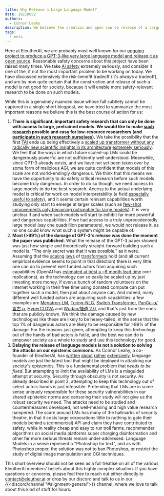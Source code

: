 ```yaml
---
title: Why Release a Large Language Model?
date: 20210602
authors:
  - Connor Leahy
description: We believe the creation and open source release of a large language model is a net good to AI safety. We explain why.
tags:
  - meta
---
```


Here at EleutherAI, we are probably most well known for our [ongoing project to produce a GPT&#8288;-&#8288;3-like very large language model and release it as open source](https://www.eleuther.ai/projects/gpt-neox/). Reasonable safety concerns about this project have been raised many times. We take [AI safety](https://www.youtube.com/watch?v=EUjc1WuyPT8) extremely seriously, and consider it one of the, if not _the_ most important problem to be working on today. We have discussed extensively the risk-benefit tradeoff (it's _always_ a tradeoff), and are by now quite certain that the construction and release of such a model is net good for society, because it will enable more safety-relevant research to be done on such models.

While this is a genuinely nuanced issue whose full subtlety cannot be captured in a single short blogpost, we have tried to summarize the most important reasons we believe this is the best course of action for us:

1. **There is significant, important safety research that can only be done with access to large, pretrained models. We would like to make [such research](https://www.lesswrong.com/posts/PZtsoaoSLpKjjbMqM/the-case-for-aligning-narrowly-superhuman-models) possible and easy for low-resource researchers (and [participate in such research ourselves](https://www.lesswrong.com/posts/EmxfgPGvaKqhttPM8/thoughts-on-the-alignment-implications-of-scaling-language)).** We take the possibility that the first [TAI](https://drive.google.com/drive/u/0/folders/15ArhEPZSTYU8f012bs6ehPS6-xmhtBPP) ends up being effectively a [scaled up transformer without any radically new scientific insights in its architecture](https://ai-alignment.com/prosaic-ai-control-b959644d79c2) [extremely seriously](https://docs.google.com/spreadsheets/d/16WlWJAmUe32oyQfiI9di86BXzX1EI0eWZ0fOakSA_f0/edit). We feel that the ways in which future scaled-up LMs could be dangerously powerful are not sufficiently well understood. Meanwhile, since GPT&#8288;-&#8288;3 already exists, and we have not yet been taken over by some form of malicious AGI, we are quite confident that models of this scale are not world-endingly dangerous. We think that this means we have the opportunity to do safety critical research before such models become truly dangerous. In order to do so though, we need access to large models to do the best research. Access to the actual underlying model is critical for work on model interpretability (a field [especially useful to safety](https://www.alignmentforum.org/posts/hvGoYXi2kgnS3vxqb/some-ai-research-areas-and-their-relevance-to-existential-1)), and it seems certain relevant capabilities worth studying only start to emerge at larger scales (such as [few-shot improvements only becoming noticeable for large models](https://arxiv.org/pdf/2005.14165.pdf#page=4)). It is very unclear if and when such models will start to exhibit far more powerful and dangerous capabilities. If we had access to a truly unprecedentedly large model (say one quadrillion parameters), we would not release it, as no one could know what such a system might be capable of.
2. **Most (>99%) of the damage of GPT&#8288;-&#8288;3's release was done the moment the paper was published.** What the release of the GPT&#8288;-&#8288;3 paper showed was just how simple and theoretically straight-forward building such a model is. "The only secret was that it was possible," as it were. Assuming that the [scaling](https://arxiv.org/abs/2001.08361) [laws](https://arxiv.org/abs/2102.01293) of [transformers](https://arxiv.org/abs/2010.14701) hold (and all current empirical evidence seems to point in that direction) there is very little one can do to prevent well funded actors from acquiring such capabilities (OpenAI has [estimated at best a ~6 month lead time](https://arxiv.org/abs/2102.02503) over replications), as the technology can so easily be scaled up by just investing more money. If even a bunch of random volunteers on the internet working in their free time using donated compute can put together such a model, then just about anyone can. And indeed, many different well funded actors are acquiring such capabilities: a few examples are [Megatron-LM](https://arxiv.org/abs/1909.08053), [Turing-NLG](https://www.microsoft.com/en-us/research/blog/turing-nlg-a-17-billion-parameter-language-model-by-microsoft/), [Switch Transformer](https://arxiv.org/abs/2101.03961), [PanGu-α/盘古 α](https://arxiv.org/abs/2104.12369), [HyperCLOVA](https://www.navercorp.com/promotion/pressReleasesView/30546) and [Wudao/悟道 2.0](https://zhuanlan.zhihu.com/p/377047779), and that's just from the ones that are publicly known. We think the damage caused by new technologies like these are likely to be heavy-tailed, in the sense that the top 1% of dangerous actors are likely to be responsible for >99% of the damage. For the reasons just given, attempting to keep this technology out of the hands of bad actors is futile, and the best we can do is empower society as a whole to study and use this technology for good.
3. **Delaying the release of language models is not a solution to solving the attacks on our epistemic commons.** As Connor Leahy, a co-founder of EleutherAI, has [written](https://towardsdatascience.com/gpt2-counting-consciousness-and-the-curious-hacker-323c6639a3a8) [about](https://medium.com/@NPCollapse/counting-consciousness-part-2-61a1d407175b) [rather](https://medium.com/@NPCollapse/counting-consciousness-part-3-e53a1a97d48b) [extensively](https://medium.com/@NPCollapse/counting-consciousness-part-4-33089435d39d), language models are just the latest tool that might be deployed in attacking our society's epistemics. This is a fundamental problem that _needs to be fixed_. But attempting to limit the availability of LMs is a misguided attempt at security. Security through obscurity is not security. As already described in point 2, attempting to keep this technology out of select actors hands is just infeasible. Pretending that LMs are in some sense uniquely responsible for these security vulnerabilities in our shared epistemic norms and censoring their study will not give us the robust security we need. The attacks need to be studied and countermeasures developed, not well-meaning and high value research hampered. The scare around LMs has many of the hallmarks of security theatre, in that it costs large corporations little to nothing to gate their models behind a (commercial) API and claim they have contributed to safety, while in reality cheap and easy to run troll farms, recommender algorithms on social media platforms super charging disinformation and other far more serious threats remain under-addressed. Language Models in a sense represent a "Photoshop for text", and as with Photoshop proper, the solution was not to ban Photoshop, or restrict the study of digital image manipulation and CGI techniques.

This short overview should not be seen as a full treatise on all of the various EleutherAI members' beliefs about this highly complex situation. If you have questions or concerns, please feel free to reach out either directly to <contact@eleuther.ai> or drop by our discord and talk to us in our {{<discord/channel "#alignment-general">}} channel, where we love to talk about this kind of stuff for hours.
